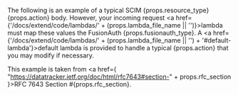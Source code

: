 
<ScimFieldsNote />

The following is an example of a typical SCIM {props.resource_type} {props.action} body. However, your incoming request <a href={'/docs/extend/code/lambdas/' + (props.lambda_file_name || '')}>lambda</a> must map these values the FusionAuth {props.fusionauth_type}. A <a href={'/docs/extend/code/lambdas/' + (props.lambda_file_name || '') + '#default-lambda'}>default lambda</a> is provided to handle a typical {props.action} that you may modify if necessary.

This example is taken from <a href={ "https://datatracker.ietf.org/doc/html/rfc7643#section-" + props.rfc_section }>RFC 7643 Section #{props.rfc_section}</a>.
